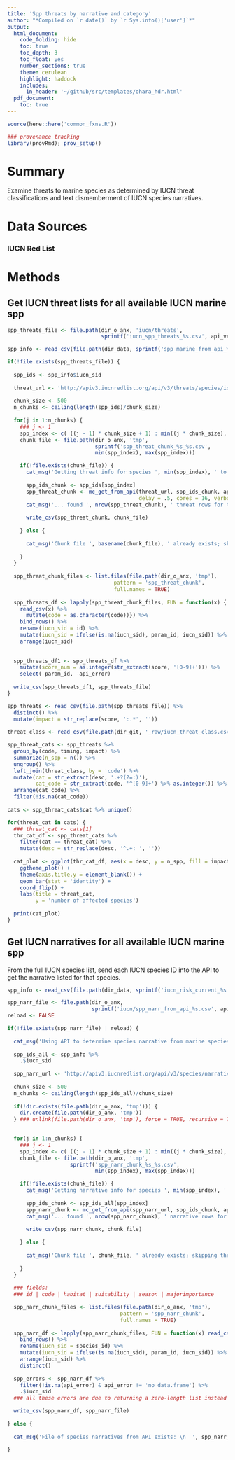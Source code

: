 ```yaml
---
title: 'Spp threats by narrative and category'
author: "*Compiled on `r date()` by `r Sys.info()['user']`*"
output: 
  html_document:
    code_folding: hide
    toc: true
    toc_depth: 3
    toc_float: yes
    number_sections: true
    theme: cerulean
    highlight: haddock
    includes: 
      in_header: '~/github/src/templates/ohara_hdr.html'
  pdf_document:
    toc: true
---
```


``` r

source(here::here('common_fxns.R'))

### provenance tracking
library(provRmd); prov_setup()

```

# Summary

Examine threats to marine species as determined by IUCN threat classifications and text dismemberment of IUCN species narratives.

# Data Sources

### IUCN Red List

# Methods

## Get IUCN threat lists for all available IUCN marine spp

``` r

spp_threats_file <- file.path(dir_o_anx, 'iucn/threats',
                              sprintf('iucn_spp_threats_%s.csv', api_version))

spp_info <- read_csv(file.path(dir_data, sprintf('spp_marine_from_api_%s.csv', api_version)))

if(!file.exists(spp_threats_file)) {
  
  spp_ids <- spp_info$iucn_sid
  
  threat_url <- 'http://apiv3.iucnredlist.org/api/v3/threats/species/id/%s?token=%s'
  
  chunk_size <- 500
  n_chunks <- ceiling(length(spp_ids)/chunk_size)
  
  for(j in 1:n_chunks) { 
    ### j <- 1
    spp_index <- c( ((j - 1) * chunk_size + 1) : min((j * chunk_size), length(spp_ids)) )
    chunk_file <- file.path(dir_o_anx, 'tmp', 
                            sprintf('spp_threat_chunk_%s_%s.csv', 
                            min(spp_index), max(spp_index)))

    if(!file.exists(chunk_file)) {
      cat_msg('Getting threat info for species ', min(spp_index), ' to ', max(spp_index))
      
      spp_ids_chunk <- spp_ids[spp_index]
      spp_threat_chunk <- mc_get_from_api(threat_url, spp_ids_chunk, api_key, 
                                          delay = .5, cores = 16, verbose = FALSE)
      cat_msg('... found ', nrow(spp_threat_chunk), ' threat rows for these species')
      
      write_csv(spp_threat_chunk, chunk_file)
      
    } else {
      
      cat_msg('Chunk file ', basename(chunk_file), ' already exists; skipping these spp')
      
    }
  }
  
  spp_threat_chunk_files <- list.files(file.path(dir_o_anx, 'tmp'), 
                                  pattern = 'spp_threat_chunk', 
                                  full.names = TRUE)
  
  spp_threats_df <- lapply(spp_threat_chunk_files, FUN = function(x) {
    read_csv(x) %>%
      mutate(code = as.character(code))}) %>%
    bind_rows() %>%
    rename(iucn_sid = id) %>%
    mutate(iucn_sid = ifelse(is.na(iucn_sid), param_id, iucn_sid)) %>%
    arrange(iucn_sid)
  
  
  spp_threats_df1 <- spp_threats_df %>%
    mutate(score_num = as.integer(str_extract(score, '[0-9]+'))) %>%
    select(-param_id, -api_error)
  
  write_csv(spp_threats_df1, spp_threats_file)
}

```

``` r

spp_threats <- read_csv(file.path(spp_threats_file)) %>%
  distinct() %>%
  mutate(impact = str_replace(score, ':.*', ''))
  
threat_class <- read_csv(file.path(dir_git, '_raw/iucn_threat_class.csv'))

spp_threat_cats <- spp_threats %>%
  group_by(code, timing, impact) %>%
  summarize(n_spp = n()) %>%
  ungroup() %>%
  left_join(threat_class, by = 'code') %>%
  mutate(cat = str_extract(desc, '.+?(?=:)'),
         cat_code = str_extract(code, '^[0-9]+') %>% as.integer()) %>%
  arrange(cat_code) %>%
  filter(!is.na(cat_code))
  
cats <- spp_threat_cats$cat %>% unique()

for(threat_cat in cats) {
  ### threat_cat <- cats[1]
  thr_cat_df <- spp_threat_cats %>%
    filter(cat == threat_cat) %>%
    mutate(desc = str_replace(desc, '^.+: ', ''))
  
  cat_plot <- ggplot(thr_cat_df, aes(x = desc, y = n_spp, fill = impact)) +
    ggtheme_plot() +
    theme(axis.title.y = element_blank()) +
    geom_bar(stat = 'identity') +
    coord_flip() +
    labs(title = threat_cat,
         y = 'number of affected species')
  
  print(cat_plot)
}
```

## Get IUCN narratives for all available IUCN marine spp

From the full IUCN species list, send each IUCN species ID into the API to get the narrative listed for that species. 

``` r

spp_info <- read_csv(file.path(dir_data, sprintf('iucn_risk_current_%s.csv', api_version)))

spp_narr_file <- file.path(dir_o_anx, 
                           sprintf('iucn/spp_narr_from_api_%s.csv', api_version))
reload <- FALSE

if(!file.exists(spp_narr_file) | reload) {
  
  cat_msg('Using API to determine species narrative from marine species info list')
  
  spp_ids_all <- spp_info %>%
    .$iucn_sid
  
  spp_narr_url <- 'http://apiv3.iucnredlist.org/api/v3/species/narrative/id/%s?token=%s'
  
  chunk_size <- 500
  n_chunks <- ceiling(length(spp_ids_all)/chunk_size)
  
  if(!dir.exists(file.path(dir_o_anx, 'tmp'))) {
    dir.create(file.path(dir_o_anx, 'tmp'))
  } ### unlink(file.path(dir_o_anx, 'tmp'), force = TRUE, recursive = TRUE)

  
  for(j in 1:n_chunks) { 
    ### j <- 1
    spp_index <- c( ((j - 1) * chunk_size + 1) : min((j * chunk_size), length(spp_ids_all)) )
    chunk_file <- file.path(dir_o_anx, 'tmp', 
                    sprintf('spp_narr_chunk_%s_%s.csv', 
                            min(spp_index), max(spp_index)))

    if(!file.exists(chunk_file)) {
      cat_msg('Getting narrative info for species ', min(spp_index), ' to ', max(spp_index))
      
      spp_ids_chunk <- spp_ids_all[spp_index]
      spp_narr_chunk <- mc_get_from_api(spp_narr_url, spp_ids_chunk, api_key, cores = 12, delay = .5)
      cat_msg('... found ', nrow(spp_narr_chunk), ' narrative rows for these species')
      
      write_csv(spp_narr_chunk, chunk_file)
      
    } else {
      
      cat_msg('Chunk file ', chunk_file, ' already exists; skipping these spp')
      
    }
  }
  
  ### fields: 
  ### id | code | habitat | suitability | season | majorimportance

  spp_narr_chunk_files <- list.files(file.path(dir_o_anx, 'tmp'), 
                                    pattern = 'spp_narr_chunk', 
                                    full.names = TRUE)
  
  spp_narr_df <- lapply(spp_narr_chunk_files, FUN = function(x) read_csv(x)) %>%
    bind_rows() %>%
    rename(iucn_sid = species_id) %>%
    mutate(iucn_sid = ifelse(is.na(iucn_sid), param_id, iucn_sid)) %>%
    arrange(iucn_sid) %>%
    distinct()
  
  spp_errors <- spp_narr_df %>%
    filter(!is.na(api_error) & api_error != 'no data.frame') %>%
    .$iucn_sid
  ### all these errors are due to returning a zero-length list instead of a data.frame

  write_csv(spp_narr_df, spp_narr_file)
  
} else {
  
  cat_msg('File of species narratives from API exists: \n  ', spp_narr_file)

}

```
